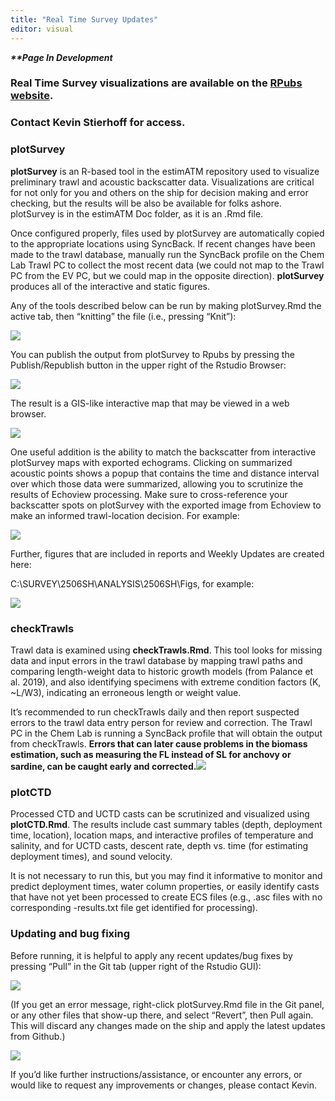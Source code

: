 ```yaml
---
title: "Real Time Survey Updates"
editor: visual
---
```


***\*\*Page In Development***

### **Real Time Survey visualizations are available on the [RPubs website](https://docs.google.com/document/d/1kre1jBTgWYkK9RLLY2TniHPGULI2tXEUwV3dnzZtlsY/edit?tab=t.0).** 

### **Contact Kevin Stierhoff for access.**

### plotSurvey

**plotSurvey** is an R-based tool in the estimATM repository used to visualize preliminary trawl and acoustic backscatter data. Visualizations are critical for not only for you and others on the ship for decision making and error checking, but the results will be also be available for folks ashore. plotSurvey is in the estimATM Doc folder, as it is an .Rmd file.

Once configured properly, files used by plotSurvey are automatically copied to the appropriate locations using SyncBack. If recent changes have been made to the trawl database, manually run the SyncBack profile on the Chem Lab Trawl PC to collect the most recent data (we could not map to the Trawl PC from the EV PC, but we could map in the opposite direction). **plotSurvey** produces all of the interactive and static figures.

Any of the tools described below can be run by making plotSurvey.Rmd the active tab, then “knitting” the file (i.e., pressing “Knit”):

![](images/clipboard-979343844.png)

You can publish the output from plotSurvey to Rpubs by pressing the Publish/Republish button in the upper right of the Rstudio Browser: 

![](images/clipboard-1392308446.png)

The result is a GIS-like interactive map that may be viewed in a web browser.

![](images/clipboard-2080216854.png)

One useful addition is the ability to match the backscatter from interactive plotSurvey maps with exported echograms. Clicking on summarized acoustic points shows a popup that contains the time and distance interval over which those data were summarized, allowing you to scrutinize the results of Echoview processing. Make sure to cross-reference your backscatter spots on plotSurvey with the exported image from Echoview to make an informed trawl-location decision. For example:

![](images/clipboard-4245242717.png)

Further, figures that are included in reports and Weekly Updates are created here: 

C:\\SURVEY\\2506SH\\ANALYSIS\\2506SH\\Figs, for example: 

![](images/clipboard-1808093208.png)

### **checkTrawls**

Trawl data is examined using **checkTrawls.Rmd**. This tool looks for missing data and input errors in the trawl database by mapping trawl paths and comparing length-weight data to historic growth models (from Palance et al. 2019), and also identifying specimens with extreme condition factors (K, \~L/W3), indicating an erroneous length or weight value.

It’s recommended to run checkTrawls daily and then report suspected errors to the trawl data entry person for review and correction. The Trawl PC in the Chem Lab is running a SyncBack profile that will obtain the output from checkTrawls. **Errors that can later cause problems in the biomass estimation, such as measuring the FL instead of SL for anchovy or sardine, can be caught early and corrected.**![](https://lh7-rt.googleusercontent.com/docsz/AD_4nXcAHnQgbvWTVbgdJVxLelYtSDWGwdu-gPzomlWeHfVH-pIYkIYa7fr8nyuojAItX-nU4bVK5CgNvzuK_1ENjQ9yZR9aOHVc9a08BZ42I05-JcwjTTYNBr6Rv8pbqEpf9QTcud_bpg?key=v4i50QTXnabLObIC-UOWXA)

### plotCTD

Processed CTD and UCTD casts can be scrutinized and visualized using **plotCTD.Rmd**. The results include cast summary tables (depth, deployment time, location), location maps, and interactive profiles of temperature and salinity, and for UCTD casts, descent rate, depth vs. time (for estimating deployment times), and sound velocity. 

It is not necessary to run this, but you may find it informative to monitor and predict deployment times, water column properties, or easily identify casts that have not yet been processed to create ECS files (e.g., .asc files with no corresponding -results.txt file get identified for processing).

### Updating and bug fixing

Before running, it is helpful to apply any recent updates/bug fixes by pressing “Pull” in the Git tab (upper right of the Rstudio GUI):

![](images/clipboard-4199207699.png)

(If you get an error message, right-click plotSurvey.Rmd file in the Git panel, or any other files that show-up there, and select “Revert”, then Pull again. This will discard any changes made on the ship and apply the latest updates from Github.)

![](images/clipboard-2942454216.png)

If you’d like further instructions/assistance, or encounter any errors, or would like to request any improvements or changes, please contact Kevin.
